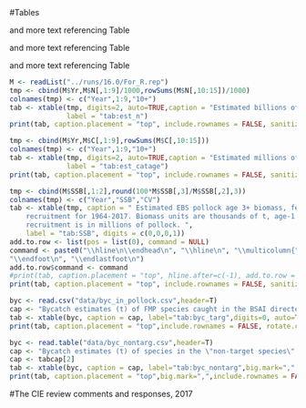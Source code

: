 \clearpage

#Tables
\renewcommand\thetable{\arabic{table}} 
\setcounter{table}{0}  

and more text referencing Table \ref{`r paste0("tab:",tablab[1])`}  

and more text referencing Table \ref{`r paste0("tab:",tablab[2])`}  

and more text referencing Table 

\clearpage

\begin{table}[ht]
\centering
\caption{`r tabcap[1]`}
% Time series of 1964-1976 catch (left) and ABC, TAC, and catch for EBS pollock, 1977-2017 in t. Source: compiled from NMFS Regional office web site and various NPFMC reports. Note that the 2017 value is based on catch reported to October 25th 2017 plus an added component due to bycatch of pollock in other fisheries.}
\label{`r paste0("tab:",tablab[1])`}
\begin{tabular}{rrrrrr}
\hline
Year    &   Catch   &   Year    &   ABC &   TAC &   Catch \\
\hline
1964    &   174,792 &   1977    &   950,000 &   950,000 &   978,370 \\
1965    &   230,551 &   1978    &   950,000 &   950,000 &   979,431 \\
1966    &   261,678 &   1979    &   1,100,000   &   950,000 &   935,714 \\
1967    &   550,362 &   1980    &   1,300,000   &   1,000,000   &   958,280 \\
1968    &   702,181 &   1981    &   1,300,000   &   1,000,000   &   973,502 \\
1969    &   862,789 &   1982    &   1,300,000   &   1,000,000   &   955,964 \\
1970    &   1,256,565   &   1983    &   1,300,000   &   1,000,000   &   981,450 \\
1971    &   1,743,763   &   1984    &   1,300,000   &   1,200,000   &   1,092,055 \\
1972    &   1,874,534   &   1985    &   1,300,000   &   1,200,000   &   1,139,676 \\
1973    &   1,758,919   &   1986    &   1,300,000   &   1,200,000   &   1,141,993 \\
1974    &   1,588,390   &   1987    &   1,300,000   &   1,200,000   &   859,416 \\
1975    &   1,356,736   &   1988    &   1,500,000   &   1,300,000   &   1,228,721 \\
1976    &   1,177,822   &   1989    &   1,340,000   &   1,340,000   &   1,229,600 \\
    &       &   1990    &   1,450,000   &   1,280,000   &   1,455,193 \\
    &       &   1991    &   1,676,000   &   1,300,000   &   1,195,664 \\
    &       &   1992    &   1,490,000   &   1,300,000   &   1,390,299 \\
    &       &   1993    &   1,340,000   &   1,300,000   &   1,326,602 \\
    &       &   1994    &   1,330,000   &   1,330,000   &   1,329,352 \\
    &       &   1995    &   1,250,000   &   1,250,000   &   1,264,247 \\
    &       &   1996    &   1,190,000   &   1,190,000   &   1,192,781 \\
    &       &   1997    &   1,130,000   &   1,130,000   &   1,124,433 \\
    &       &   1998    &   1,110,000   &   1,110,000   &   1,019,082 \\
    &       &   1999    &   992,000 &   992,000 &   989,680 \\
    &       &   2000    &   1,139,000   &   1,139,000   &   1,132,710 \\
    &       &   2001    &   1,842,000   &   1,400,000   &   1,387,197 \\
    &       &   2002    &   2,110,000   &   1,485,000   &   1,480,776 \\
    &       &   2003    &   2,330,000   &   1,491,760   &   1,490,779 \\
    &       &   2004    &   2,560,000   &   1,492,000   &   1,480,552 \\
    &       &   2005    &   1,960,000   &   1,478,500   &   1,483,022 \\
    &       &   2006    &   1,930,000   &   1,485,000   &   1,488,031 \\
    &       &   2007    &   1,394,000   &   1,394,000   &   1,354,502 \\
    &       &   2008    &   1,000,000   &   1,000,000   &   990,629 \\
    &       &   2009    &   815,000 &   815,000 &   810,784 \\
    &       &   2010    &   813,000 &   813,000 &   810,215 \\
    &       &   2011    &   1,270,000   &   1,252,000   &   1,199,214 \\
    &       &   2012    &   1,220,000   &   1,200,000   &   1,205,283 \\
    &       &   2013    &   1,375,000   &   1,247,000   &   1,270,824 \\
    &       &   2014    &   1,369,000   &   1,267,000   &   1,297,846 \\
    &       &   2015    &   1,637,000   &   1,310,000   &   1,322,312 \\
    &       &   2016    &   2,090,000   &   1,340,000   &   1,353,712 \\
    &       &   2017    &   3,640,000   &   2,800,000   &   1,350,485 \\
\hline 
     \multicolumn{3}{c}{1977-2017 mean} & 1,455,902   &   1,241,006   &     1,186,595 \\
\hline
\end{tabular}
\end{table}

\clearpage

\begin{table}[ht]
\centering
\caption{`r tabcap[3]`} 
\label{`r tablab[3]`} 
\begin{tabular}{cccl}
\hline
Year     &    A season      & B-season          & Total             \\
\hline    
1998     & 385,000 t (82\%) & 403,000 t (38\%)  & 788,000 t (60\%)   \\
1999     & 339,000 t (54\%) & 468,000 t (23\%)  & 807,000 t (36\%)   \\
2000     & 375,000 t (36\%) & 572,000 t (\ \ 4\%) & 947,000 t (16\%)   \\
2001     & 490,000 t (27\%) & 674,000 t (46\%)  & 1,164,000 t (38\%) \\
2002     & 512,200 t (56\%) & 689,100 t (42\%)  & 1,201,200 t (48\%) \\
2003     & 532,400 t (47\%) & 737,400 t (40\%)  & 1,269,800 t (43\%) \\
2004     & 532,600 t (45\%) & 710,800 t (34\%)  & 1,243,300 t (38\%) \\
2005     & 530,300 t (45\%) & 673,200 t (17\%)  & 1,203,500 t (29\%) \\
2006     & 533,400 t (51\%) & 764,300 t (14\%)  & 1,297,700 t (29\%) \\
2007     & 479,500 t (57\%) & 663,200 t (11\%)  & 1,142,700 t (30\%) \\
2008     & 341,700 t (46\%) & 498,800 t (12\%)  &   840,500 t (26\%)   \\
2009     & 282,700 t (39\%) & 388,800 t (13\%)  &  671,500 t (24\%)   \\
2010     & 269,800 t (15\%) & 403,100 t (9\%)   & 672,900 t (11\%)   \\
2011     & 477,600 t (54\%) & 666,600 t (32\%)  & 1,144,200 t (41\%) \\
2012     & 457,100 t (52\%) & 687,500 t (17\%)  & 1,144,600 t (31\%) \\
2013     & 472,200 t (22\%) & 708,100 t (19\%)  & 1,180,300 t (20\%) \\
2014     & 482,800 t (38\%) & 741,200 t (37\%)  & 1,224,000 t (37\%) \\
2015     & 490,400 t (15\%) & 765,900 t (45\%)  & 1,256,300 t (33\%) \\
2016     & 510,700 t (35\%) & 784,000 t (62\%)  & 1,294,700 t (51\%) \\
2017     & 555,300 t (51\%) & 750,800 t (54\%)  & 1,306,100 t (53\%)  \\
\hline
\end{tabular}
\end{table}


\begin{table}[ht]
\centering
\caption{ Highlights of some management measures affecting the pollock fishery.       }
\label{tab:mgt}
\begin{tabular}{p{0.5in}p{5.5in}}
\hline
Year    &   Management  \\
\hline 
1977    &   Preliminary BSAI FMP implemented with several closure areas \\
1982    &   FMP implement for the BSAI  \\
1982    &   Chinook salmon bycatch limits established for foreign trawlers  \\
1984    &   2 million t groundfish OY limit established \\
1984    &   Limits on Chinook salmon bycatch reduced    \\
1990    &   New observer program established along with data reporting  \\
1992    &   Pollock CDQ program commences   \\
1994    &   NMFS adopts minimum mesh size requirements for trawl codends    \\
1994    &   Voluntary retention of salmon for foodbank donations    \\
1994    &   NMFS publishes individual vessel bycatch rates on internet  \\
1995    &   Trawl closures areas and trigger limits established for chum and Chinook salmon \\
1998    &   Improved utilization and retention in effect (reduced discarded pollock)    \\
1998    &   American Fisheries Act (AFA) passed \\
1999    &   The AFA was implemented for catcher/processors  \\
1999    &   Additional critical habitat areas around sea lion haulouts in the GOA and Eastern Bering Sea are closed.    \\
2000    &   AFA implemented for remaining sectors (catcher vessel and motherships)  \\
2001    &   Pollock industry adopts voluntary rolling hotspot program for chum salmon   \\
2002    &   Pollock industry adopts voluntary rolling hotspot program for Chinook salmon    \\
2005    &   Rolling hotspot program adopted in regulations to exempt fleet from triggered time/area closures for Chinook and chum salmon    \\
2011    &   Amendment 91 enacted, Chinook salmon management under hard limits   \\
2015    &   Amendment 110 (BSAI) Salmon prohibited species catch management in the Bering Sea pollock fishery (additional measures that change limits depending on Chinook salmon run-strength indices) and includes additional provisions for reporting requirements (see https://alaskafisheries.noaa.gov/fisheries/chinook-salmon-bycatch-management for update and general information) \\
2016    &   Measures of amendment 110 go into effect for 2017 fishing season; Chinook salmon runs above the 3-run index value so bycatch limits stay the same   \\
2017    &   Due to amendment 110 about 45\% of the TAC is taken in the A-season (traditionally only 40\% was allowed). \\
\hline
\end{tabular}
\end{table}

\begin{table}[ht]
\centering
\caption{`r tabcap[5]`}
\label{tab:`r tablab[5]`}
\scalebox{0.78}{
\begin{tabular}{crrrrr|rrrrr}
\hline
                  & \multicolumn{5}{c|}{Discarded pollock }                                     & \multicolumn{5}{c}{Total (retained plus discard) }     \\
                  & Aleut. Is. & Bog.     & NW            & SE            & Total           & Aleut. Is. & Bog. & NW      & SE        & Total     \\
\hline 
1991              & 5,231 (5\%)  & 20,327 (6\%) & 48,257 (9\%)  & 66,792 (10\%) & 140,607 (9\%) & 98,604       & 316,038  & 542,109 & 653,555   & 1,610,306 \\
1992              & 2,986 (6\%)  & 240 (100\%)  & 57,578 (10\%) & 71,194 (9\%)  & 131,998 (9\%) & 52,362       & 241      & 559,741 & 830,559   & 1,442,902 \\
1993              & 1,740 (3\%)  & 308 (35\%)   & 26,100 (11\%) & 83,986 (8\%)  & 112,135 (8\%) & 57,138       & 886      & 232,173 & 1,094,429 & 1,384,627 \\
1994              & 1,373 (2\%)  & 11 (2\%)     & 16,084 (9\%)  & 88,098 (8\%)  & 105,566 (8\%) & 58,659       & 556      & 176,777 & 1,152,575 & 1,388,567 \\
1995              & 1,380 (2\%)  & 267 (80\%)   & 9,715 (11\%)  & 87,492 (7\%)  & 98,855 (7\%)  & 64,925       & 334      & 91,941  & 1,172,306 & 1,329,506 \\
1996              & 994 (3\%)    & 7 (1\%)      & 4,838 (5\%)   & 71,368 (7\%)  & 77,208 (6\%)  & 29,062       & 499      & 105,939 & 1,086,843 & 1,222,342 \\
1997              & 618 (2\%)    & 13 (8\%)     & 22,557 (7\%)  & 71,032 (9\%)  & 94,219 (8\%)  & 25,940       & 163      & 304,544 & 819,889   & 1,150,536 \\
1998              & 162 (1\%)    & 3 (39\%)     & 1,581 (1\%)   & 14,291 (1\%)  & 16,037 (1\%)  & 22,054       & 8        & 132,515 & 971,388   & 1,125,965 \\
1999              & 480 (48\%)   & 11 (39\%)    & 1,912 (1\%)   & 26,912 (3\%)  & 29,315 (3\%)  & 1,010        & 29       & 206,698 & 782,983   & 990,719   \\
2000              & 790 (63\%)   & 20 (67\%)    & 1,942 (1\%)   & 19,678 (2\%)  & 22,429 (2\%)  & 1,244        & 29       & 293,532 & 839,177   & 1,133,984 \\
2001              & 380 (46\%)   & 28 (11\%)    & 2,450 (1\%)   & 14,874 (2\%)  & 17,732 (1\%)  & 825          & 258      & 425,220 & 961,977   & 1,388,280 \\
2002              & 779 (66\%)   & 12 (1\%)     & 1,441 (\%)    & 19,430 (2\%)  & 21,661 (1\%)  & 1,177        & 1,042    & 320,442 & 1,160,334 & 1,482,995 \\
2003              & 468 (28\%)   & 19 (79\%)    & 2,959 (1\%)   & 13,795 (1\%)  & 17,242 (1\%)  & 1,649        & 24       & 557,588 & 933,191   & 1,492,452 \\
2004              & 287 (25\%)   & (100\%)      & 2,781 (1\%)   & 20,380 (2\%)  & 23,448 (2\%)  & 1,158        & 0        & 390,544 & 1,090,008 & 1,481,710 \\
2005              & 324 (20\%)   & (89\%)       & 2,586 (\%)    & 14,838 (2\%)  & 17,747 (1\%)  & 1,621        & 0        & 680,868 & 802,154   & 1,484,643 \\
2006              & 311 (18\%)   & (50\%)       & 3,677 (1\%)   & 11,877 (1\%)  & 15,865 (1\%)  & 1,745        & 0        & 660,824 & 827,207   & 1,489,776 \\
2007              & 425 (17\%)   & (\%)         & 3,769 (1\%)   & 12,334 (2\%)  & 16,529 (1\%)  & 2,519        & 0        & 626,253 & 728,249   & 1,357,021 \\
2008              & 81 (6\%)     & (\%)         & 1,643 (\%)    & 5,968 (1\%)   & 7,692 (1\%)   & 1,278        & 9        & 507,880 & 482,698   & 991,865   \\
2009              & 395 (24\%)   & 6 (8\%)      & 1,936 (\%)    & 4,014 (1\%)   & 6,351 (1\%)   & 1,662        & 73       & 452,532 & 358,252   & 812,520   \\
2010              & 142 (12\%)   & 53 (30\%)    & 1,197 (\%)    & 2,510 (1\%)   & 3,903 (tr)    & 1,235        & 176      & 555,075 & 255,131   & 811,618   \\
2011              & 75 (6\%)     & 23 (13\%)    & 1,332 (\%)    & 3,444 (tr)    & 4,873 (tr)    & 1,208        & 173      & 451,151 & 747,890   & 1,200,422 \\
2012              & 95 (10\%)    & (\%)         & 1,186 (\%)    & 4,187 (1\%)   & 5,468 (tr)    & 975          & 71       & 586,343 & 618,869   & 1,206,258 \\
2013              & 108 (4\%)    & (1\%)        & 1,227 (\%)    & 4,145 (1\%)   & 5,480 (tr)    & 2,964        & 57       & 575,099 & 695,669   & 1,273,788 \\
2014              & 138 (6\%)    & 54 (13\%)    & 1,787 (\%)    & 12,568 (1\%)  & 14,546 (1\%)  & 2,375        & 427      & 439,180 & 858,240   & 1,300,222 \\
2015              & 19 (2\%)     & 138 (19\%)   & 2,419 (\%)    & 7,062 (1\%)   & 9,639 (1\%)   & 915          & 733      & 625,332 & 696,249   & 1,323,229 \\
2016              & 59 (5\%)     & 7 (1\%)      & 993 (1\%)     & 8,197 (1\%)   & 9,256 (1\%)   & 1,257        & 1,005    & 185,567 & 1,167,140 & 1,354,968 \\
2017              & 17 (1\%)     & 2 (1\%)      & 1,083 (1\%)   & 5,911 (1\%)   & 7,013 (1\%)   & 1,384        & 186      & 178,370 & 1,164,848 & 1,344,787 \\
\hline
\end{tabular}
}
\end{table}


\clearpage

\begin{table}[]
\centering
\caption{`r tabcap[20]`}
\label{tab:`r tablab[20]`}
\scalebox{0.8}{
\begin{tabular}{crrrrrrrrrrrrrrrr}
\hline
    &\multicolumn{4}{c}{Hauls} & \multicolumn{4}{c}{Lengths} & \multicolumn{4}{c}{Otoliths} &       \multicolumn{4}{c}{Number aged} \\
Year  & E  & W  & US  & RU      & E      & W      & US     & RU       & E     & W     & US    & RU          & E     & W     & US    & RU  \\
\hline
1979  &    &    & 25  &         &        &        & 7,722  &          &       &       & 0     &             &       &       & 2,610 &     \\
1982  & 13 & 31 & 48  &         & 1,725  & 6,689  & 8,687  &          & 840   & 2,324 & 3,164 &             & 783   & 1,958 & 2,741 &     \\
1985  &    &    & 73  &         &        &        & 19,872 &          &       &       & 2,739 &             &       &       & 2,739 &     \\
1988  &    &    & 25  &         &        &        & 6,619  &          &       &       & 1,471 &             &       &       & 1,471 &     \\
1991  &    &    & 62  &         &        &        & 16,343 &          &       &       & 2,062 &             &       &       & 1,663 &     \\
1994  & 25 & 51 & 76  & 19      & 4,553  & 21,011 & 25,564 & 8,930    & 1,560 & 3,694 & 4,966 & 1,270       & 612   & 932   & 1,770 & 455 \\
1996  & 15 & 42 & 57  &         & 3,551  & 13,273 & 16,824 &          & 669   & 1,280 & 1,949 &             & 815   & 1,111 & 1,926 &     \\
1997  & 25 & 61 & 86  &         & 6,493  & 23,043 & 29,536 &          & 966   & 2,669 & 3,635 &             & 936   & 1,349 & 2,285 &     \\
1999  & 41 & 77 & 118 &         & 13,841 & 28,521 & 42,362 &          & 1,945 & 3,001 & 4,946 &             & 946   & 1,500 & 2,446 &     \\
2000  & 29 & 95 & 124 &         & 7,721  & 36,008 & 43,729 &          & 850   & 2,609 & 3,459 &             & 850   & 1,403 & 2,253 &     \\
2002  & 47 & 79 & 126 &         & 14,601 & 25,633 & 40,234 &          & 1,424 & 1,883 & 3,307 &             & 1,000 & 1,200 & 2,200 &     \\
2004  & 33 & 57 & 90  & 15      & 8,896  & 18,262 & 27,158 & 5,893    & 1,167 & 2,002 & 3,169 & 461         & 798   & 1,192 & 2,351 & 461 \\
2006  & 27 & 56 & 83  &         & 4,939  & 19,326 & 24,265 &          & 822   & 1,871 & 2,693 &             & 822   & 1,870 & 2,692 &     \\
2007  & 23 & 46 & 69  & 4       & 5,492  & 14,863 & 20,355 & 1,407    & 871   & 1,961 & 2,832 & 319         & 823   & 1,737 & 2,560 & 315 \\
2008  & 9  & 53 & 62  & 6       & 2,394  & 15,354 & 17,748 & 1,754    & 341   & 1,698 & 2,039 & 177         & 338   & 1,381 & 1,719 & 176 \\
2009  & 13 & 33 & 46  & 3       & 1,576  & 9,257  & 10,833 & 282      & 308   & 1,210 & 1,518 & 54          & 306   & 1,205 & 1,511 & 54  \\
2010  & 11 & 48 & 59  & 9       & 2,432  & 20,263 & 22,695 & 3,502    & 653   & 1,868 & 2,521 & 381         & 652   & 1,598 & 2,250 & 379 \\
2012  & 17 & 60 & 77  & 14      & 4,422  & 23,929 & 28,351 & 5,620    & 650   & 2,045 & 2,695 & 418         & 646   & 1,483 & 2,129 & 416 \\
2014  & 52 & 87 & 139 & 3       & 28,857 & 8,645  & 37,502 & 747      & 1,739 & 849   & 2,588 & 72          & 845   & 1,735 & 2,580 & 72  \\
2016  & 37 & 71 & 108 &         & 10,912 & 24,134 & 35,046 &          & 880   & 1,514 & 2,394 &             & -     & -     & -     & -   \\
\hline
\end{tabular}
}
\end{table}

\clearpage

\begin{table}[ht]
\centering
\caption{`r tabcap[22]`} 
\label{tab:`r tablab[22]`} 
\begin{tabular}{ccrrrrr}
\hline
                  &                & Area    & \multicolumn{4}{c}{Biomass}             \\
Year              & Date           & (nmi)$^2$ & SCA      & E170-SCA & W170  & Total   \\
\hline 
1994              & 9 Jul-19 Aug   & 78,251  & 0.312      & 0.399    & 2.176 & 2.886   \\
1996              & 20 Jul-30 Aug  & 93,810  & 0.215      & 0.269    & 1.826 & 2.311   \\
1997              & 17 Jul-4 Sept  & 102,770 & 0.246      & 0.527    & 1.818 & 2.592   \\
1999              & 7 Jun-5 Aug    & 103,670 & 0.299      & 0.579    & 2.408 & 3.285   \\
2000              & 7 Jun-2 Aug    & 106,140 & 0.393      & 0.498    & 2.158 & 3.049   \\
2002              & 4 Jun -30 Jul  & 99,526  & 0.647      & 0.797    & 2.178 & 3.622   \\
2004              & 4 Jun -29 Jul  & 99,659  & 0.498      & 0.516    & 2.293 & 3.307   \\
2006              & 3 Jun -25 Jul  & 89,550  & 0.131      & 0.254    & 1.175 & 1.560   \\
2007              & 2 Jun -30 Jul  & 92,944  & 0.084      & 0.168    & 1.517 & 1.769   \\
2008              & 2 Jun -31 Jul  & 95,374  & 0.085      & 0.029    & 0.883 & 0.997   \\
2009              & 9 Jun -7 Aug   & 91,414  & 0.070      & 0.018    & 0.835 & 0.924   \\
2010              & 5 Jun -7 Aug   & 92,849  & 0.067      & 0.113    & 2.143 & 2.323   \\
2012              & 7 Jun -10 Aug  & 96,852  & 0.142      & 0.138    & 1.563 & 1.843   \\
2014              & 12 Jun -13 Aug & 94,361  & 0.426      & 1.000    & 2.014 & 3.439   \\
2016              & 12 Jun-17 Aug  & 100,053 & 0.516      & 1.005    & 2.542 & 4.063   \\
\hline
\end{tabular}
\end{table}

\clearpage

\begin{table}[ht]
\centering
\caption{`r tabcap[23]` }
\label{tab:`r tablab[23]`}
\begin{tabular}{crrr}
\hline
Year    & AT scaled biomass index & AVO index &   $CV_{AVO}$  \\
\hline 
2006    &   1.560  (4\%) &   0.555  (6\%)     &   25\% \\
2007    &   1.769  (4\%) &   0.638  (11\%)    &   43\% \\
2008    &   0.997  (8\%) &   0.316  (4\%)     &   32\% \\
2009    &   0.924  (9\%) &   0.285  (7\%)     &   60\% \\
2010    &   2.323  (6\%) &   0.679  (11\%)    &   43\% \\
2011    & $-no\, survey-$&   0.543  (6\%)      &   29\% \\
2012    &   1.843  (4\%) &   0.661  (8\%)     &   31\% \\
2013    & $-no\, survey-$&   0.694  (5\%)      &   19\% \\
2014    &   3.439  (5\%) &   0.897  (8\%)     &   21\% \\
2015    & $-no\, survey-$&   0.953  (9\%)      &   23\% \\
2016    &   4.063  (2\%) &   0.750  (5\%)     &   16\% \\
2017    & $-no\, survey-$&   0.730  (5\%)      &   17\% \\
\hline
\end{tabular}
\end{table}


\begin{table}[ht]
\centering
\caption{Fishery sample sizes by sex, season, and area for lengths for EBS pollock, 1977-2016.}
\label{tab:samples}
\begin{tabular}{crrrrrrr}
\hline
\multicolumn{8}{c}{ Length Frequency samples } \\
\hline
        & \multicolumn{2}{c}{ A Season } &\multicolumn{2}{c}{B Season SE } &\multicolumn{2}{c}{B Season NW} &   \\
Year    &   Males   &   Females &   Males   &   Females &   Males   &   Females &   Total   \\
\hline
1977    &   26,411  &   25,923  &   4,301   &   4,511   &   29,075  &   31,219  &   121,440 \\
1978    &   25,110  &   31,653  &   9,829   &   9,524   &   46,349  &   46,072  &   168,537 \\
1979    &   59,782  &   62,512  &   3,461   &   3,113   &   62,298  &   61,402  &   252,568 \\
1980    &   42,726  &   42,577  &   3,380   &   3,464   &   47,030  &   49,037  &   188,214 \\
1981    &   64,718  &   57,936  &   2,401   &   2,147   &   53,161  &   53,570  &   233,933 \\
1982    &   74,172  &   70,073  &   16,265  &   14,885  &   181,606 &   163,272 &   520,273 \\
1983    &   94,118  &   90,778  &   16,604  &   16,826  &   193,031 &   174,589 &   585,946 \\
1984    &   158,329 &   161,876 &   106,654 &   105,234 &   243,877 &   217,362 &   993,332 \\
1985    &   119,384 &   109,230 &   96,684  &   97,841  &   284,850 &   256,091 &   964,080 \\
1986    &   186,505 &   189,497 &   135,444 &   123,413 &   164,546 &   131,322 &   930,727 \\
1987    &   373,163 &   399,072 &   14,170  &   21,162  &   24,038  &   22,117  &   853,722 \\
1991    &   160,491 &   148,236 &   166,117 &   150,261 &   141,085 &   139,852 &   906,042 \\
1992    &   158,405 &   153,866 &   163,045 &   164,227 &   101,036 &   102,667 &   843,244 \\
1993    &   143,296 &   133,711 &   148,299 &   140,402 &   27,262  &   28,522  &   621,490 \\
1994    &   139,332 &   147,204 &   159,341 &   153,526 &   28,015  &   27,953  &   655,370 \\
1995    &   131,287 &   128,389 &   179,312 &   154,520 &   16,170  &   16,356  &   626,032 \\
1996    &   149,111 &   140,981 &   200,482 &   156,804 &   18,165  &   18,348  &   683,890 \\
1997    &   124,953 &   104,115 &   116,448 &   107,630 &   60,192  &   53,191  &   566,527 \\
1998    &   136,605 &   110,620 &   208,659 &   178,012 &   32,819  &   40,307  &   707,019 \\
1999    &   36,258  &   32,630  &   38,840  &   35,695  &   16,282  &   18,339  &   178,044 \\
2000    &   64,575  &   58,162  &   63,832  &   41,120  &   40,868  &   39,134  &   307,689 \\
2001    &   79,333  &   75,633  &   54,119  &   51,268  &   44,295  &   45,836  &   350,483 \\
2002    &   71,776  &   69,743  &   65,432  &   64,373  &   37,701  &   39,322  &   348,347 \\
2003    &   74,995  &   77,612  &   49,469  &   53,053  &   51,799  &   53,463  &   360,390 \\
2004    &   75,426  &   76,018  &   63,204  &   62,005  &   47,289  &   44,246  &   368,188 \\
2005    &   76,627  &   69,543  &   43,205  &   33,886  &   68,878  &   63,088  &   355,225 \\
2006    &   72,353  &   63,108  &   28,799  &   22,363  &   75,180  &   65,209  &   327,010 \\
2007    &   62,827  &   60,522  &   32,945  &   25,518  &   75,128  &   69,116  &   326,054 \\
2008    &   46,125  &   51,027  &   20,493  &   23,503  &   61,149  &   64,598  &   266,894 \\
2009    &   46,051  &   44,080  &   19,877  &   18,579  &   50,451  &   53,344  &   232,379 \\
2010    &   39,495  &   41,054  &   19,194  &   20,591  &   40,449  &   41,323  &   202,106 \\
2011    &   58,822  &   62,617  &   60,254  &   65,057  &   51,137  &   48,084  &   345,971 \\
2012    &   53,641  &   57,966  &   45,044  &   46,940  &   50,167  &   53,224  &   306,982 \\
2013    &   52,303  &   62,336  &   37,434  &   44,709  &   49,484  &   49,903  &   296,168 \\
2014    &   55,954  &   58,097  &   46,568  &   51,950  &   46,643  &   46,202  &   305,414 \\
2015    &   55,646  &   56,507  &   45,074  &   41,218  &   46,237  &   43,084  &   287,766 \\
\hline
\end{tabular}
\end{table}

\clearpage

\begin{table}[ht]
\centering
\caption{Mean body mass at age (g) as estimated from fishery observer data for age 1-10 year old EBS pollock, 1991-2016.} 
\begin{tabular}{lrrrrrrrrrr}
\hline
     & \multicolumn{10}{c}{Agel} \\
Year & 1 & 2 & 3 & 4 & 5 & 6 & 7 & 8 & 9 & 10 \\ 
\hline
  1991 & 0.065 & 0.144 & 0.286 & 0.476 & 0.604 & 0.728 & 0.839 & 0.873 & 1.014 & 1.127 \\ 
  1992 & 0.082 & 0.181 & 0.394 & 0.462 & 0.647 & 0.701 & 0.812 & 0.982 & 1.031 & 1.210 \\ 
  1993 & 0.080 & 0.311 & 0.497 & 0.610 & 0.650 & 0.754 & 0.904 & 1.039 & 1.211 & 1.232 \\ 
  1994 & 0.034 & 0.251 & 0.405 & 0.651 & 0.728 & 0.747 & 0.707 & 1.057 & 1.395 & 1.347 \\ 
  1995 & 0.000 & 0.140 & 0.377 & 0.498 & 0.735 & 0.840 & 0.856 & 0.986 & 1.220 & 1.315 \\ 
  1996 & 0.000 & 0.272 & 0.323 & 0.427 & 0.679 & 0.794 & 0.949 & 0.953 & 1.020 & 1.096 \\ 
  1997 & 0.036 & 0.192 & 0.315 & 0.471 & 0.559 & 0.747 & 0.893 & 1.072 & 1.091 & 1.243 \\ 
  1998 & 0.020 & 0.186 & 0.368 & 0.589 & 0.627 & 0.621 & 0.775 & 1.029 & 1.169 & 1.253 \\ 
  1999 & 0.043 & 0.195 & 0.405 & 0.507 & 0.643 & 0.701 & 0.728 & 0.891 & 1.037 & 1.250 \\ 
  2000 & 0.000 & 0.220 & 0.353 & 0.526 & 0.629 & 0.731 & 0.782 & 0.806 & 0.966 & 1.007 \\ 
  2001 & 0.000 & 0.275 & 0.327 & 0.503 & 0.669 & 0.788 & 0.958 & 0.987 & 1.063 & 1.115 \\ 
  2002 & 0.086 & 0.237 & 0.386 & 0.509 & 0.666 & 0.795 & 0.910 & 1.029 & 1.104 & 1.095 \\ 
  2003 & 0.000 & 0.301 & 0.489 & 0.547 & 0.649 & 0.767 & 0.862 & 0.953 & 1.081 & 1.200 \\ 
  2004 & 0.000 & 0.086 & 0.409 & 0.583 & 0.640 & 0.758 & 0.889 & 0.924 & 1.035 & 1.162 \\ 
  2005 & 0.000 & 0.269 & 0.346 & 0.508 & 0.642 & 0.741 & 0.882 & 0.954 & 1.062 & 1.096 \\ 
  2006 & 0.000 & 0.184 & 0.305 & 0.447 & 0.606 & 0.755 & 0.853 & 0.952 & 1.065 & 1.114 \\ 
  2007 & 0.053 & 0.169 & 0.346 & 0.506 & 0.641 & 0.781 & 0.962 & 1.098 & 1.182 & 1.275 \\ 
  2008 & 0.000 & 0.173 & 0.330 & 0.520 & 0.652 & 0.774 & 0.903 & 1.049 & 1.119 & 1.282 \\ 
  2009 & 0.000 & 0.122 & 0.340 & 0.526 & 0.704 & 0.879 & 1.002 & 1.125 & 1.399 & 1.490 \\ 
  2010 & 0.050 & 0.175 & 0.383 & 0.489 & 0.664 & 0.915 & 1.119 & 1.261 & 1.371 & 1.587 \\ 
  2011 & 0.028 & 0.203 & 0.290 & 0.509 & 0.665 & 0.808 & 0.976 & 1.225 & 1.346 & 1.518 \\ 
  2012 & 0.000 & 0.141 & 0.270 & 0.410 & 0.643 & 0.824 & 0.974 & 1.172 & 1.306 & 1.519 \\ 
  2013 & 0.111 & 0.130 & 0.289 & 0.442 & 0.564 & 0.782 & 1.131 & 1.284 & 1.426 & 1.692 \\ 
  2014 & 0.000 & 0.213 & 0.316 & 0.455 & 0.617 & 0.751 & 0.894 & 1.154 & 1.310 & 1.370 \\ 
  2015 & 0.000 & 0.176 & 0.403 & 0.463 & 0.571 & 0.690 & 0.786 & 0.887 & 1.145 & 1.201 \\ 
  2016 & 0.000 & 0.168 & 0.407 & 0.531 & 0.557 & 0.648 & 0.732 & 0.801 & 0.943 & 1.047 \\ 
\hline
\end{tabular}
\end{table}


\clearpage

\begin{table}[ht]  
\centering  
\label{tab:survbiom}
\caption{Biomass (age 1+) of Eastern Bering Sea pollock as estimated by surveys 1979-2017 (millions of t).  Note that the bottom-trawl survey data only represent biomass from the survey strata (1-6) areas in 1982-1984, and 1986. For all other years the estimates include strata 8-9.  Also, the 1979 - 1981 bottom trawl survey data were omitted from the model since the survey gear differed.}
\begin{tabular}{crrrrr}
\hline
        &   Bottom trawl &   AT     &   AT \%     &       &   Near bottom \\
Year    &   Survey       &   Survey &   age 3+    & Total &   biomass      \\
\hline
1979    &       &   7.458   &   22\% &       &       \\
1980    &       &       &       &       &       \\
1981    &       &       &       &       &       \\
1982    &   2.856   &   4.901   &   95\% &   7.757   &   37\% \\
1983    &   6.258   &       &       &       &       \\
1984    &   4.894   &       &       &       &       \\
1985    &   5.955   &   4.799   &   97\% &   10.754  &   55\% \\
1986    &   4.897   &       &       &       &       \\
1987    &   5.498   &       &       &       &       \\
1988    &   7.289   &   4.675   &   97\% &   11.964  &   61\% \\
1989    &   6.55    &       &       &       &       \\
1990    &   7.316   &       &       &       &       \\
1991    &   5.13    &   1.454   &   46\% &   6.584   &   78\% \\
1992    &   4.583   &       &       &       &       \\
1993    &   5.631   &       &       &       &       \\
1994    &   5.027   &   2.886   &   85\% &   7.913   &   64\% \\
1995    &   5.478   &       &       &       &       \\
1996    &   3.415   &   2.311   &   97\% &   5.726   &   60\% \\
1997    &   3.8 &   2.591   &   70\% &   6.391   &   59\% \\
1998    &   2.781   &       &       &       &       \\
1999    &   3.798   &   3.285   &   95\% &   7.083   &   54\% \\
2000    &   5.281   &   3.049   &   95\% &   8.330   &   63\% \\
2001    &   4.197   &       &       &       &       \\
2002    &   5.033   &   3.622   &   82\% &   8.655   &   58\% \\
2003    &   8.392   &       &       &       &       \\
2004    &   3.863   &   3.307   &   99\% &   7.170   &   54\% \\
2005    &   5.321   &       &       &       &       \\
2006    &   3.045   &   1.560   &   98\% &   4.605   &   66\% \\
2007    &   4.338   &   1.769   &   89\% &   6.107   &   71\% \\
2008    &   3.023   &   0.997   &   76\% &   4.020   &   75\% \\
2009    &   2.282   &   0.924   &   78\% &   3.206   &   71\% \\
2010    &   3.738   &   2.323   &   65\% &   6.061   &   62\% \\
2011    &   3.112   &       &       &       &       \\
2012    &   3.487   &   1.843   &   71\% &   5.330   &   65\% \\
2013    &   4.575   &       &       &       &       \\
2014    &   7.43    &   3.439   &   65\% &   10.869  &   68\% \\
2015    &   6.39    &       &       &       &       \\
2016    &   4.91    &   4.063   &   97\% &   8.973   &   55\% \\
\hline
Average &   4.843   &   2.763   &   85\% &   7.140   &   62\%  \\
\hline
\end{tabular}
\end{table}

\begin{table}[ht]
\centering
\caption{`r tabcap[16]`}
\label{tab:`r tablab[16]`}
\begin{tabular}{crrrrrrrr}
\hline
Year & Number of & Lengths & Aged &  & Year & Number of & Lengths & Aged \\
     & Hauls &  &  &  &  & Hauls &  &  \\
\hline
1982 & 329 & 40,001 & 1,611 &  & 1999 & 373 & 32,532 & 1,385 \\
1983 & 354 & 78,033 & 1,931 &  & 2000 & 372 & 41,762 & 1,545 \\
1984 & 355 & 40,530 & 1,806 &  & 2001 & 375 & 47,335 & 1,641 \\
1985 & 434 & 48,642 & 1,913 &  & 2002 & 375 & 43,361 & 1,695 \\
1986 & 354 & 41,101 & 1,344 &  & 2003 & 376 & 46,480 & 1,638 \\
1987 & 356 & 40,144 & 1,607 &  & 2004 & 375 & 44,102 & 1,660 \\
1988 & 373 & 40,408 & 1,173 &  & 2005 & 373 & 35,976 & 1,676 \\
1989 & 373 & 38,926 & 1,227 &  & 2006 & 376 & 39,211 & 1,573 \\
1990 & 371 & 34,814 & 1,257 &  & 2007 & 376 & 29,679 & 1,484 \\
1991 & 371 & 43,406 & 1,083 &  & 2008 & 375 & 24,635 & 1,251 \\
1992 & 356 & 34,024 & 1,263 &  & 2009 & 375 & 24,819 & 1,342 \\
1993 & 375 & 43,278 & 1,385 &  & 2010 & 376 & 23,142 & 1,385 \\
1994 & 375 & 38,901 & 1,141 &  & 2011 & 376 & 36,227 & 1,734 \\
1995 & 376 & 25,673 & 1,156 &  & 2012 & 376 & 35,782 & 1,785 \\
1996 & 375 & 40,789 & 1,387 &  & 2013 & 376 & 35,908 & 1,847 \\
1997 & 376 & 35,536 & 1,193 &  & 2014 & 376 & 43,042 & 2,099 \\
1998 & 375 & 37,673 & 1,261 &  & 2015 & 376 & 54,241 & 2,320 \\
     &     &        &       &  & 2016 & 376 & 50,857 & 1,766 \\
     &     &        &       &  & 2017 & 376 & 47,873 & 1,623 \\
\hline
\end{tabular}
\end{table}

\clearpage

\begin{table}[ht]
\centering
\caption{ Mean EBS pollock body mass (sexes combined) as observed in the bottom trawl survey, 1982-2017.}
\footnotesize
\label{tab:wt_bts}
\scalebox{0.9}{
\begin{tabular}{crrrrrrrrrrrrrrr}
\hline
\normalsize  Year & 1 & 2 & 3 & 4 & 5 & 6 & 7 & 8 & 9 & 10 & 11 & 12 & 13 & 14 & 15+  \\
\hline
1982 & 0.031 & 0.072 & 0.164 & 0.343 & 0.420 & 0.652 & 1.019 & 1.123 & 1.192 & 1.334 & 1.571 & 1.582 & 1.766 & 1.588 & 2.458 \\
1983 & 0.017 & 0.140 & 0.239 & 0.360 & 0.493 & 0.585 & 0.720 & 1.073 & 1.177 & 1.055 & 1.121 & 1.174 & 1.487 & 1.018 & 1.699 \\
1984 & 0.015 & 0.063 & 0.249 & 0.358 & 0.476 & 0.615 & 0.754 & 1.003 & 1.213 & 1.390 & 1.507 & 1.664 & 1.346 & 1.422 & 2.117 \\
1985 & 0.018 & 0.084 & 0.192 & 0.385 & 0.468 & 0.626 & 0.763 & 0.864 & 1.361 & 1.155 & 1.286 & 1.659 & 1.579 & 1.600 & 2.565 \\
1986 & 0.012 & 0.091 & 0.184 & 0.348 & 0.465 & 0.636 & 0.714 & 0.857 & 1.005 & 1.258 & 1.281 & 1.084 & 2.164 & 2.090 & 2.408 \\
1987 & 0.017 & 0.109 & 0.217 & 0.335 & 0.424 & 0.531 & 0.699 & 0.798 & 0.874 & 0.993 & 1.131 & 1.393 & 1.697 & 1.965 & 2.251 \\
1988 & 0.017 & 0.098 & 0.276 & 0.344 & 0.437 & 0.512 & 0.588 & 0.735 & 0.829 & 0.995 & 1.135 & 1.227 & 1.643 & 0.860 & 1.573 \\
1989 & 0.016 & 0.089 & 0.173 & 0.368 & 0.431 & 0.522 & 0.619 & 0.684 & 0.932 & 0.922 & 1.052 & 1.044 & 1.102 & 1.155 & 1.229 \\
1990 & 0.014 & 0.099 & 0.153 & 0.382 & 0.493 & 0.569 & 0.592 & 0.713 & 0.737 & 1.039 & 1.046 & 1.108 & 1.175 & 1.241 & 1.399 \\
1991 & 0.019 & 0.121 & 0.164 & 0.323 & 0.492 & 0.577 & 0.690 & 0.732 & 0.874 & 0.911 & 1.084 & 1.184 & 1.211 & 1.302 & 1.694 \\
1992 & 0.014 & 0.114 & 0.283 & 0.365 & 0.509 & 0.616 & 0.764 & 0.850 & 0.899 & 0.975 & 1.082 & 1.231 & 1.302 & 1.331 & 1.292 \\
1993 & 0.014 & 0.058 & 0.319 & 0.462 & 0.517 & 0.580 & 0.679 & 0.802 & 0.985 & 1.024 & 1.145 & 1.259 & 1.347 & 1.523 & 1.594 \\
1994 & 0.013 & 0.069 & 0.227 & 0.473 & 0.566 & 0.638 & 0.720 & 0.915 & 1.155 & 1.122 & 1.189 & 1.293 & 1.373 & 1.534 & 1.522 \\
1995 & 0.013 & 0.068 & 0.138 & 0.379 & 0.492 & 0.639 & 0.639 & 0.769 & 0.913 & 1.148 & 1.174 & 1.282 & 1.340 & 1.391 & 1.528 \\
1996 & 0.017 & 0.070 & 0.140 & 0.298 & 0.498 & 0.600 & 0.742 & 0.806 & 0.970 & 1.021 & 1.335 & 1.387 & 1.427 & 1.540 & 1.539 \\
1997 & 0.016 & 0.069 & 0.230 & 0.337 & 0.403 & 0.543 & 0.699 & 0.792 & 0.993 & 1.016 & 1.137 & 1.287 & 1.249 & 1.501 & 1.580 \\
1998 & 0.016 & 0.069 & 0.184 & 0.337 & 0.473 & 0.515 & 0.671 & 0.797 & 0.882 & 0.918 & 1.091 & 1.311 & 1.290 & 1.721 & 1.759 \\
1999 & 0.015 & 0.074 & 0.182 & 0.335 & 0.392 & 0.554 & 0.621 & 0.769 & 0.937 & 0.956 & 1.099 & 1.184 & 1.554 & 1.724 & 1.853 \\
2000 & 0.011 & 0.062 & 0.208 & 0.357 & 0.444 & 0.518 & 0.637 & 0.703 & 0.776 & 0.919 & 1.135 & 1.177 & 1.347 & 1.396 & 1.818 \\
2001 & 0.015 & 0.074 & 0.165 & 0.368 & 0.493 & 0.595 & 0.682 & 0.748 & 0.839 & 0.885 & 1.096 & 1.201 & 1.395 & 1.345 & 1.645 \\
2002 & 0.012 & 0.075 & 0.231 & 0.365 & 0.512 & 0.626 & 0.653 & 0.798 & 0.879 & 0.905 & 0.934 & 1.076 & 1.145 & 1.409 & 1.809 \\
2003 & 0.022 & 0.095 & 0.303 & 0.429 & 0.571 & 0.660 & 0.748 & 0.846 & 0.873 & 0.969 & 0.974 & 1.002 & 1.010 & 1.170 & 1.218 \\
2004 & 0.020 & 0.092 & 0.270 & 0.470 & 0.547 & 0.676 & 0.757 & 0.785 & 0.937 & 0.938 & 1.043 & 1.044 & 1.103 & 1.351 & 1.402 \\
2005 & 0.019 & 0.078 & 0.192 & 0.398 & 0.522 & 0.600 & 0.701 & 0.807 & 0.885 & 0.913 & 1.011 & 1.065 & 1.089 & 1.189 & 1.294 \\
2006 & 0.009 & 0.078 & 0.135 & 0.368 & 0.517 & 0.605 & 0.726 & 0.804 & 0.912 & 1.039 & 1.097 & 1.174 & 1.265 & 1.242 & 1.343 \\
2007 & 0.012 & 0.091 & 0.301 & 0.446 & 0.549 & 0.671 & 0.773 & 0.848 & 0.928 & 1.054 & 1.124 & 1.093 & 1.297 & 1.282 & 1.391 \\
2008 & 0.014 & 0.050 & 0.225 & 0.421 & 0.527 & 0.638 & 0.759 & 0.859 & 0.929 & 1.060 & 1.214 & 1.190 & 1.336 & 1.506 & 1.563 \\
2009 & 0.011 & 0.070 & 0.215 & 0.410 & 0.584 & 0.689 & 0.846 & 0.908 & 0.954 & 1.156 & 1.186 & 1.439 & 1.412 & 1.548 & 1.776 \\
2010 & 0.019 & 0.072 & 0.244 & 0.402 & 0.541 & 0.675 & 0.908 & 0.975 & 1.012 & 1.110 & 1.141 & 1.267 & 1.423 & 1.529 & 1.927 \\
2011 & 0.015 & 0.106 & 0.238 & 0.445 & 0.553 & 0.647 & 0.804 & 0.989 & 1.108 & 1.160 & 1.247 & 1.303 & 1.429 & 1.448 & 1.643 \\
2012 & 0.014 & 0.075 & 0.214 & 0.357 & 0.530 & 0.669 & 0.812 & 0.885 & 1.212 & 1.246 & 1.302 & 1.333 & 1.424 & 1.636 & 1.860 \\
2013 & 0.017 & 0.061 & 0.239 & 0.418 & 0.492 & 0.617 & 0.829 & 0.966 & 1.087 & 1.239 & 1.295 & 1.352 & 1.447 & 1.584 & 1.607 \\
2014 & 0.016 & 0.097 & 0.264 & 0.352 & 0.476 & 0.603 & 0.660 & 0.891 & 0.981 & 1.121 & 1.280 & 1.308 & 1.397 & 1.459 & 1.656 \\
2015 & 0.019 & 0.087 & 0.288 & 0.379 & 0.510 & 0.592 & 0.717 & 0.804 & 1.056 & 1.071 & 1.306 & 1.630 & 1.304 & 1.469 & 1.624 \\
2016 & 0.022 & 0.080 & 0.225 & 0.437 & 0.513 & 0.606 & 0.694 & 0.774 & 0.842 & 0.915 & 1.039 & 0.911 & 1.328 & 1.564 & 1.540 \\
2017 & 0.022 & 0.093 & 0.204 & 0.402 & 0.534 & 0.607 & 0.695 & 0.758 & 0.827 & 0.836 & 0.958 & 0.804 & 1.198 & 1.319 & 1.593 \\
\hline
\end{tabular}
}
\end{table}

\clearpage

\begin{table}[ht]
\centering
\caption{`r tabcap[21]`} 
\label{`r tablab[21]`} 
\scalebox{0.9}{
\begin{tabular}{crrrrrrrrrrrrr}
\hline
& \multicolumn{10}{c}{Age}                                                          & Age    &       &         \\
Year    & 1      & 2      & 3     & 4     & 5     & 6     & 7     & 8   & 9   & 10+ & 2+     & CV    & Total   \\
\hline
1979    & 69,110 & 41,132 & 3,884 & 413   & 534   & 128   & 30    & 4   & 28  & 161 & 46,314 & 250\% & 115,424 \\
1982    & 108    & 3,401  & 4,108 & 7,637 & 1,790 & 283   & 141   & 178 & 90  & 177 & 17,805 & 20\%  & 17,913  \\
1985    & 2,076  & 929    & 8,149 & 898   & 2,186 & 1,510 & 1,127 & 130 & 21  & 15  & 14,965 & 20\%  & 17,041  \\
1988    & 11     & 1,112  & 3,586 & 3,864 & 739   & 1,882 & 403   & 151 & 130 & 414 & 12,280 & 20\%  & 12,292  \\
1991    & 639    & 5,942  & 967   & 215   & 224   & 133   & 120   & 39  & 37  & 53  & 7,730  & 20\%  & 8,369   \\
1994    & 983    & 4,094  & 1,216 & 1,833 & 2,262 & 386   & 107   & 97  & 54  & 193 & 10,242 & 18\%  & 11,225  \\
1996    & 1,800  & 567    & 552   & 2,741 & 915   & 634   & 585   & 142 & 39  & 140 & 6,314  & 15\%  & 8,114   \\
1997    & 13,251 & 2,879  & 440   & 536   & 2,327 & 546   & 313   & 291 & 75  & 178 & 7,584  & 14\%  & 20,834  \\
1999    & 607    & 1,780  & 3,717 & 1,810 & 652   & 398   & 1,548 & 526 & 180 & 233 & 10,844 & 22\%  & 11,451  \\
2000    & 460    & 1,322  & 1,230 & 2,588 & 1,012 & 327   & 308   & 950 & 278 & 246 & 8,260  & 12\%  & 8,721   \\
2002    & 723    & 4,281  & 3,931 & 1,435 & 839   & 772   & 389   & 149 & 184 & 641 & 12,621 & 12\%  & 13,344  \\
2004    & 83     & 313    & 1,216 & 3,118 & 1,637 & 568   & 291   & 281 & 121 & 265 & 7,809  & 14\%  & 7,892   \\
2006    & 525    & 217    & 291   & 654   & 783   & 659   & 390   & 145 & 75  & 166 & 3,380  & 15\%  & 3,904   \\
2007    & 5,775  & 1,041  & 345   & 478   & 794   & 729   & 407   & 241 & 98  & 126 & 4,258  & 17\%  & 10,034  \\
2008    & 71     & 2,915  & 1,047 & 166   & 161   & 288   & 235   & 136 & 102 & 107 & 5,156  & 30\%  & 5,227   \\
2009    & 5,197  & 816    & 1,733 & 277   & 68    & 84    & 117   & 93  & 65  & 89  & 3,341  & 34\%  & 8,538   \\
2010    & 2,568  & 6,404  & 984   & 2,295 & 446   & 73    & 33    & 37  & 38  & 85  & 10,395 & 24\%  & 12,963  \\
2012    & 177    & 1,989  & 1,693 & 2,710 & 280   & 367   & 113   & 36  & 25  & 98  & 7,309  & 24\%  & 7,487   \\
2014    & 4,751  & 8,655  & 969   & 1,161 & 1,119 & 1,770 & 740   & 170 & 79  & 87  & 14,750 & 24\%  & 19,501  \\
2016    & 353    & 1,185  & 4,546 & 4,439 & 1,194 & 487   & 557   & 650 & 130 & 119 & 13,307 & 24\%  & 13,660  \\
\hline
Avg.    & 2,488  & 2,564  & 1,594 & 1,749 & 966   & 539   & 409   & 263 & 103 & 185 & 8,371  & 20\%  & 10,860  \\
Med.  & 723    & 1,780  & 1,216 & 1,810 & 839   & 487   & 313   & 149 & 79  & 140 & 7,809  & 18\%  & 10,034  \\
\hline
\end{tabular}
}
\end{table}


```r
M <- readList("../runs/16.0/For_R.rep")
tmp <- cbind(M$Yr,M$N[,1:9]/1000,rowSums(M$N[,10:15])/1000)
colnames(tmp) <- c("Year",1:9,"10+")
tab <- xtable(tmp, digits=2, auto=TRUE,caption = "Estimated billions of EBS pollock at age (columns 2-11) from the 2017 model." , 
              label = "tab:est_n")
print(tab, caption.placement = "top", include.rownames = FALSE, sanitize.text.function = function(x){x}, scalebox=0.9)
```

```r
tmp <- cbind(M$Yr,M$C[,1:9],rowSums(M$C[,10:15]))
colnames(tmp) <- c("Year",1:9,"10+")
tab <- xtable(tmp, digits=2, auto=TRUE,caption = "Estimated millions of EBS pollock caught at age (columns 2-11) from the 2017 model." ,
              label = "tab:est_catage")
print(tab, caption.placement = "top", include.rownames = FALSE, sanitize.text.function = function(x){x}, scalebox=0.8)
```

\clearpage

```r
tmp <- cbind(M$SSB[,1:2],round(100*M$SSB[,3]/M$SSB[,2],3))
colnames(tmp) <- c("Year","SSB","CV")
tab <- xtable(tmp, caption = " Estimated EBS pollock age 3+ biomass, female spawning biomass, and age 1
    recruitment for 1964-2017. Biomass units are thousands of t, age-1
    recruitment is in millions of pollock. ",
    label = "tab:SSB", digits = c(0,0,0,1))
add.to.row <- list(pos = list(0), command = NULL)
command <- paste0("\\hline\n\\endhead\n", "\\hline\n", "\\multicolumn{", dim(tmp)[2] + 1, "}{l}", "{\\footnotesize Continued on next page}\n",
"\\endfoot\n", "\\endlastfoot\n")
add.to.row$command <- command
#print(tab, caption.placement = "top", hline.after=c(-1), add.to.row = add.to.row, tabular.environment = "longtable")
print(tab, caption.placement = "top", include.rownames = FALSE, sanitize.text.function = function(x){x}, scalebox=.80)
```

\clearpage

```r
byc <- read.csv("data/byc_in_pollock.csv",header=T)
cap <- "Bycatch estimates (t) of FMP species caught in the BSAI directed pollock fishery, 1997-2017 based on then NMFS Alaska Regional Office reports from observers (2015 data are preliminary). "
tab <- xtable(byc, caption = cap, label="tab:byc_targ",digits=0, auto=TRUE)
print(tab, caption.placement = "top",include.rownames = FALSE, rotate.colnames = TRUE,sanitize.text.function = function(x){x}, scalebox=.90)
```

\clearpage

```r
byc <- read.table("data/byc_nontarg.csv",header=T)
cap <- "Bycatch estimates (t) of species in the \"non-target species\" category caught in the BSAI directed pollock fishery, 1997-2017 based on then NMFS Alaska Regional Office reports from observers (2015 data are preliminary). "
cap <- tabcap[2]
tab <- xtable(byc, caption = cap, label="tab:byc_nontarg",big.mark="," )
print(tab, caption.placement = "top",big.mark=",",include.rownames = FALSE, rotate.colnames = TRUE,sanitize.text.function = function(x){x})
```

\clearpage

#The CIE review comments and responses, 2017

\begin{table}[ht]
\centering
\caption{ Summary of 2016 CIE reviewer comments and responses to date }
\footnotesize
\label{tab:CIE_review}
\scalebox{0.9}{
\begin{tabular}{p{4.2in}p{2.3in}}
\hline
$\normalsize \textbf{Issue}$   &  $\normalsize \textbf{Response}$ \\
\hline
Natural mortality is assumed known exactly despite being quite uncertain.   &   Prior has been applied, examined in retrospective runs. \\
The stock recruitment relationship is very uncertain and although it is estimated it is done so with an artificial and very constraining prior. &   2016 greater evaluation of unconstrained prior used \\
Uncertain future fishery selectivity is not properly modelled. A well-estimated average is used, whereas a random choice of previous estimated selectivities could be modelled. &   Untrue, miscommunication. Evaluations of historical selectivities for projections has been done \\
The pdf of FMSY is not well determined as FMSY depends strongly on the stock recruitment relationship, fishery selectivity, and natural mortality   &   PDF is well determined, within alternative structural models uncertainty \\
Technically correct Bayesian model be developed with a view to replacing the existing model.    &   Posterior distributions added across several models created \\
Ultimately, a multi-species trophic interaction model may be used for stock assessment, but this should wait until an improved single-species stock assessment model is fully implemented. At that stage, the trophic interaction model and the single-species model could be tested (using an operating model) to see which is likely to provide better stock assessment estimates.    &    \\
Ageing: perhaps 1 in 10 of surface-read otoliths should be broken and burnt to confirm that the same reading is obtained.   &   TBD \\
Investigate the trawl survey time series to see if vessel effects can be estimated (using a multiple regression with other explanatory variables, e.g., year, stratum, time-of-day, “weather conditions”).  &   TBD \\
The 3 m cutoff for the acoustic survey should be dispensed with and pollock biomass should be estimated over most of the water column.  &   Done \\
An analysis of mark types should be undertaken to better understand the length/age composition of pollock marks (which could perhaps lead to a better survey design).   &   Research at MACE on multi-frequency approach to help w/ species classification \\
More in situ target strength data should be collected for pollock to better define the length-target strength relationship. &   Research at MACE ongoing \\
It may not be appropriate to include the AVO index in the base model but it should certainly be included in a sensitivity.  &   Done \\
It is probably better to fit to total biomass rather than total numbers for the trawl survey.   &   Done \\
For ages 2 years and older, it is better to fit to total biomass rather than total numbers for the acoustic survey. &   Done \\
Annual mean weight-at-age: the shrinkage of fish should not be allowed to occur, and this may be best achieved by modelling increments in mean fish weight rather than the mean weights.    &   Done \\
Tighten the random walk and the parameterization on the fishery selectivities and then apply the data weighting methods of Francis (2011).  &   2017 \\
Incorporate the uncertainty associated with unknown future selectivities into the pdfs of quantities of interest (e.g., FMSY).  &   Done, revisited 2017 \\
There is clearly some uncertainty associated with M and this needs to be propagated through into the pdf of FMSY and other quantities of interest (i.e., estimate M).   &   2017 \\
The uncertainty associated with the stock-recruitment relationship needs to be propagated through into the pdf of FMSY and other quantities of interest (i.e., estimate h with a justifiable prior).    &   2016 \\
Perform a detailed historical analysis of the length/age composition of the catch in relationship to possible explanatory variables to enable the fishery to be split fisheries into multiple components for the purposes of stock assessment. The minimum split will be into A and B seasons with a processor and catcher fleet to mimic the reality of the fishery.   &   Future project \\
The information that is known about the survey qs should be included in the stock assessment model through informed priors. &   Implemented via Kotwicki et al. \\
The objective function, for a Bayesian stock assessment, can and should be derived purely from likelihood components (generated by statistical assumptions with regard to data), prior distributions, and an occasional penalty function (if absolutely necessary). &    \\
Incorporation of cannibalism explicitly in the modelling and in the forecasting. Disentangling cannibalism from environmental and climate effects on recruitment hold the most potential for improving knowledge of the stock and the ecosystem functioning &   CEATTLE 2016 \\
\hline
\end{tabular}
}
\end{table}

\clearpage


